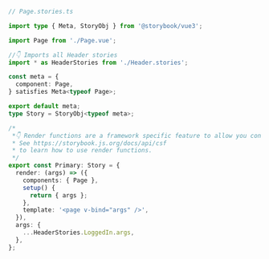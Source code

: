 ```ts
// Page.stories.ts

import type { Meta, StoryObj } from '@storybook/vue3';

import Page from './Page.vue';

//👇 Imports all Header stories
import * as HeaderStories from './Header.stories';

const meta = {
  component: Page,
} satisfies Meta<typeof Page>;

export default meta;
type Story = StoryObj<typeof meta>;

/*
 *👇 Render functions are a framework specific feature to allow you control on how the component renders.
 * See https://storybook.js.org/docs/api/csf
 * to learn how to use render functions.
 */
export const Primary: Story = {
  render: (args) => ({
    components: { Page },
    setup() {
      return { args };
    },
    template: '<page v-bind="args" />',
  }),
  args: {
    ...HeaderStories.LoggedIn.args,
  },
};
```
